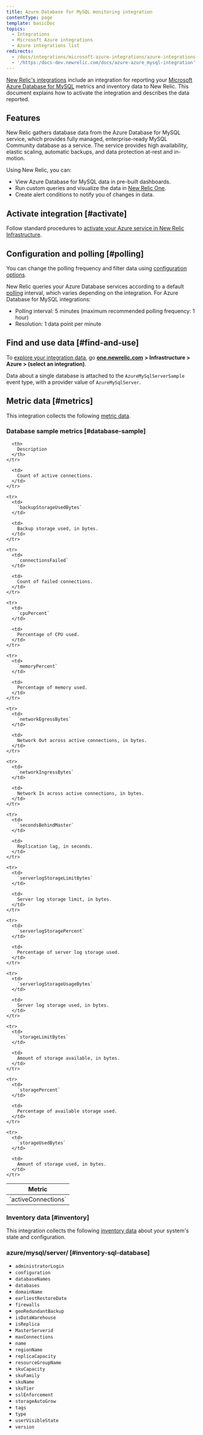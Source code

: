 ```yaml
---
title: Azure Database for MySQL monitoring integration
contentType: page
template: basicDoc
topics:
  - Integrations
  - Microsoft Azure integrations
  - Azure integrations list
redirects:
  - /docs/integrations/microsoft-azure-integrations/azure-integrations-list/azure-mysql-monitoring-integration
  - '/https:/docs-dev.newrelic.com/docs/azure-azure_mysql-integration'
---
```


[New Relic's integrations](/docs/infrastructure/integrations-getting-started/getting-started/introduction-infrastructure-integrations) include an integration for reporting your [Microsoft Azure Database for MySQL](https://azure.microsoft.com/en-us/services/mysql/) metrics and inventory data to New Relic. This document explains how to activate the integration and describes the data reported.

## Features

New Relic gathers database data from the Azure Database for MySQL service, which provides fully managed, enterprise-ready MySQL Community database as a service. The service provides high availability, elastic scaling, automatic backups, and data protection at-rest and in-motion.

Using New Relic, you can:

* View Azure Database for MySQL data in pre-built dashboards.
* Run custom queries and visualize the data in [New Relic One](/docs/infrastructure/integrations-getting-started/getting-started/use-integration-data-new-relic-insights).
* Create alert conditions to notify you of changes in data.

## Activate integration [#activate]

Follow standard procedures to [activate your Azure service in New Relic Infrastructure](/docs/infrastructure/microsoft-azure-integrations/getting-started/activate-azure-integrations).

## Configuration and polling [#polling]

You can change the polling frequency and filter data using [configuration options](/docs/integrations/new-relic-integrations/getting-started/configure-polling-frequency-data-collection-cloud-integrations).

New Relic queries your Azure Database services according to a default [polling](/docs/integrations/microsoft-azure-integrations/getting-started/azure-integration-polling) interval, which varies depending on the integration. For Azure Database for MySQL integrations:

* Polling interval: 5 minutes (maximum recommended polling frequency: 1 hour)
* Resolution: 1 data point per minute

## Find and use data [#find-and-use]

To [explore your integration data](/docs/infrastructure/integrations/find-use-infrastructure-integration-data), go [**one.newrelic.com**](http://one.newrelic.com) **> Infrastructure [](https://infrastructure.newrelic.com/) > Azure > (select an integration)**.

Data about a single database is attached to the `AzureMySqlServerSample` event type, with a provider value of `AzureMySqlServer`.

## Metric data [#metrics]

This integration collects the following [metric data](/docs/infrastructure/integrations-getting-started/getting-started/understand-integration-data-data-types#metric).

### Database sample metrics [#database-sample]

<Table>
  <thead>
    <tr>
      <th style={{ width: "300px" }}>
        Metric
      </th>

      <th>
        Description
      </th>
    </tr>
  </thead>

  <tbody>
    <tr>
      <td>
        `activeConnections`
      </td>

      <td>
        Count of active connections.
      </td>
    </tr>

    <tr>
      <td>
        `backupStorageUsedBytes`
      </td>

      <td>
        Backup storage used, in bytes.
      </td>
    </tr>

    <tr>
      <td>
        `connectionsFailed`
      </td>

      <td>
        Count of failed connections.
      </td>
    </tr>

    <tr>
      <td>
        `cpuPercent`
      </td>

      <td>
        Percentage of CPU used.
      </td>
    </tr>

    <tr>
      <td>
        `memoryPercent`
      </td>

      <td>
        Percentage of memory used.
      </td>
    </tr>

    <tr>
      <td>
        `networkEgressBytes`
      </td>

      <td>
        Network Out across active connections, in bytes.
      </td>
    </tr>

    <tr>
      <td>
        `networkIngressBytes`
      </td>

      <td>
        Network In across active connections, in bytes.
      </td>
    </tr>

    <tr>
      <td>
        `secondsBehindMaster`
      </td>

      <td>
        Replication lag, in seconds.
      </td>
    </tr>

    <tr>
      <td>
        `serverlogStorageLimitBytes`
      </td>

      <td>
        Server log storage limit, in bytes.
      </td>
    </tr>

    <tr>
      <td>
        `serverlogStoragePercent`
      </td>

      <td>
        Percentage of server log storage used.
      </td>
    </tr>

    <tr>
      <td>
        `serverlogStorageUsageBytes`
      </td>

      <td>
        Server log storage used, in bytes.
      </td>
    </tr>

    <tr>
      <td>
        `storageLimitBytes`
      </td>

      <td>
        Amount of storage available, in bytes.
      </td>
    </tr>

    <tr>
      <td>
        `storagePercent`
      </td>

      <td>
        Percentage of available storage used.
      </td>
    </tr>

    <tr>
      <td>
        `storageUsedBytes`
      </td>

      <td>
        Amount of storage used, in bytes.
      </td>
    </tr>
  </tbody>
</Table>

### Inventory data [#inventory]

This integration collects the following [inventory data](/docs/infrastructure/integrations-getting-started/getting-started/understand-integration-data-data-types#inventory-data) about your system's state and configuration.

### azure/mysql/server/ [#inventory-sql-database]

* `administratorLogin`
* `configuration`
* `databaseNames`
* `databases`
* `domainName`
* `earliestRestoreDate`
* `firewalls`
* `geoRedundantBackup`
* `isDataWarehouse`
* `isReplica`
* `MasterServerid`
* `maxConnections`
* `name`
* `regionName`
* `replicaCapacity`
* `resourceGroupName`
* `skuCapacity`
* `skuFamily`
* `skuName`
* `skuTier`
* `sslEnforcement`
* `storageAutoGrow`
* `tags`
* `type`
* `userVisibleState`
* `version`
